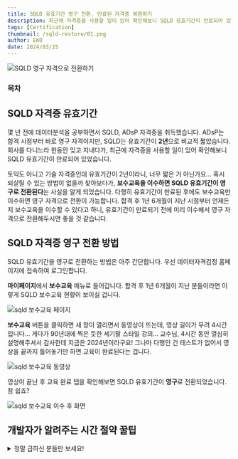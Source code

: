```yaml
---
title: SQLD 유효기간 영구 전환, 만료된 자격증 복원하기
description: 최근에 자격증을 사용할 일이 있어 확인해보니 SQLD 유효기간이 만료되어 있었습니다. 혹시 되살릴 수 있는 방법이 없을까 찾아보다가, 보수교육을 이수하면 SQLD 유효기간이 영구로 전환된다는 사실을 알게 되었습니다. 다행히 유효기간이 만료된 후에도 보수교육만 이수하면 영구 자격으로 전환이 가능합니다.
tags: [Certification]
thumbnail: /sqld-restore/01.png
author: EKO
date: 2024/03/25
---
```


<Image src="/sqld-restore/01.png" alt="SQLD 영구 자격으로 전환하기" />

### 목차

## SQLD 자격증 유효기간

몇 년 전에 데이터분석을 공부하면서 SQLD, ADsP 자격증을 취득했습니다. ADsP는 합격 시점부터 바로 영구 자격이지만, SQLD는 유효기간이 **2년**으로 비교적 짧았습니다. 회사를 다니느라 한동안 잊고 지내다가, 최근에 자격증을 사용할 일이 있어 확인해보니 SQLD 유효기간이 만료되어 있었습니다.

토익도 아니고 기술 자격증인데 유효기간이 2년이라니, 너무 짧은 거 아닌가요... 혹시 되살릴 수 있는 방법이 없을까 찾아보다가, **보수교육을 이수하면 SQLD 유효기간이 영구로 전환된다**는 사실을 알게 되었습니다. 다행히 유효기간이 만료된 후에도 보수교육만 이수하면 영구 자격으로 전환이 가능합니다. 합격 후 1년 6개월이 지난 시점부터 언제든지 보수교육을 이수할 수 있다고 하니, 유효기간이 만료되기 전에 미리 이수해서 영구 자격으로 전환해두시면 좋을 것 같습니다.

## SQLD 자격증 영구 전환 방법

SQLD 유효기간을 영구로 전환하는 방법은 아주 간단합니다. 우선 데이터자격검정 홈페이지에 접속하여 로그인합니다.

<Link url="https://www.dataq.or.kr/www/main.do" />

**마이페이지**에서 **보수교육** 메뉴로 들어갑니다. 합격 후 1년 6개월이 지난 분들이라면 이렇게 SQLD 보수교육 현황이 보이실 겁니다.

<Image src="/sqld-restore/02.jpg" alt="sqld 보수교육 페이지" />

**보수교육** 버튼을 클릭하면 새 창이 열리면서 동영상이 뜨는데, 영상 길이가 무려 4시간입니다... 게다가 90년대에 찍은 듯한 세기말 스타일 강의... 교수님, 4시간 동안 열심히 설명해주셔서 감사한데 지금은 2024년이라구요! 그나마 다행인 건 테스트가 없어서 영상을 끝까지 틀어놓기만 하면 교육이 완료된다는 겁니다.

<Image src="/sqld-restore/03.jpg" alt="sqld 보수교육 동영상" />

영상이 끝난 후 교육 완료 탭을 확인해보면 SQLD 유효기간이 **영구**로 전환되었습니다. 참 쉽죠?

<Image src="/sqld-restore/04.jpg" alt="sqld 보수교육 이수 후 화면" />

## 개발자가 알려주는 시간 절약 꿀팁

<details>
  <summary>정말 급하신 분들만 보세요!</summary>

솔직히 이 영상을 처음부터 끝까지 열심히 듣는 분들이 얼마나 있을까요? 아마 대부분 음소거 상태로 틀어놓고 다른 일을 하실 겁니다. 그런데 영상에 배속 기능도 없고, 4시간 동안 영상을 계속 틀어놓는 것도 여간 귀찮은 일이 아니죠. 그래서 귀차니즘 개발자는 이런 생각을 했습니다.

<Callout emoji="💡">영상을 빨리감기 할 수는 없을까?</Callout>

**결론부터 말씀드리자면, 가능합니다.**

약간의 코딩 지식을 활용해서, 브라우저 개발자 도구로 DOM을 조작하면 됩니다. ChatGPT한테 물어보니, video element의 `playbackRate` 속성을 조작하면 된다고 합니다.

<Image src="/sqld-restore/05.jpg" alt="ChatGPT 답변" />

**영상 배속 방법**은 아주 간단합니다.

1. <kbd>F12</kbd> 또는 <kbd>Ctrl/Cmd</kbd> + <kbd>Shift</kbd> + <kbd>I</kbd>를 눌러 개발자 도구를
   열고, Console 탭으로 이동합니다.

2. 콘솔에 아래 코드를 붙여넣고 <kbd>Enter</kbd>만 누르면 끝!

```js
document.querySelector('video').playbackRate = 16;
```

이렇게 하면 영상이 16배속으로 재생됩니다. 240분 / 16배속 = 15니까, **약 15분**만에 다 끝낼 수 있습니다. 굉장하죠?

혹시나 궁금하신 분들을 위해 코드를 설명드리자면 이렇습니다. `document.querySelector`로 `video` tag를 선택하면, 아래 이미지처럼 HTML `<video>` element에 접근할 수 있습니다.

<Image src="/sqld-restore/06.png" alt="video element 가져오기" />

`<video>`에는 `playbackRate`라는 속성이 있는데, 기본값은 1입니다. 이 값이 영상의 배속을 결정합니다.

<Image src="/sqld-restore/07.png" alt="playbackRate 기본값" />

따라서 `playbackRate`를 16으로 설정하면 영상이 16배속으로 재생됩니다. 테스트해보니 16배속이 최대였습니다. 32배속은 안 되더라구요.

<Image src="/sqld-restore/08.png" alt="16배속" />

저의 꿀팁이 여러분의 소중한 시간을 아끼는 데 도움이 되었길 바랍니다. 이제 15분만에 SQLD 유효기간을 영구로 전환하는 방법을 알았으니, 더 이상 유효기간이 만료되어 걱정할 필요가 없겠죠? 😊

</details>
